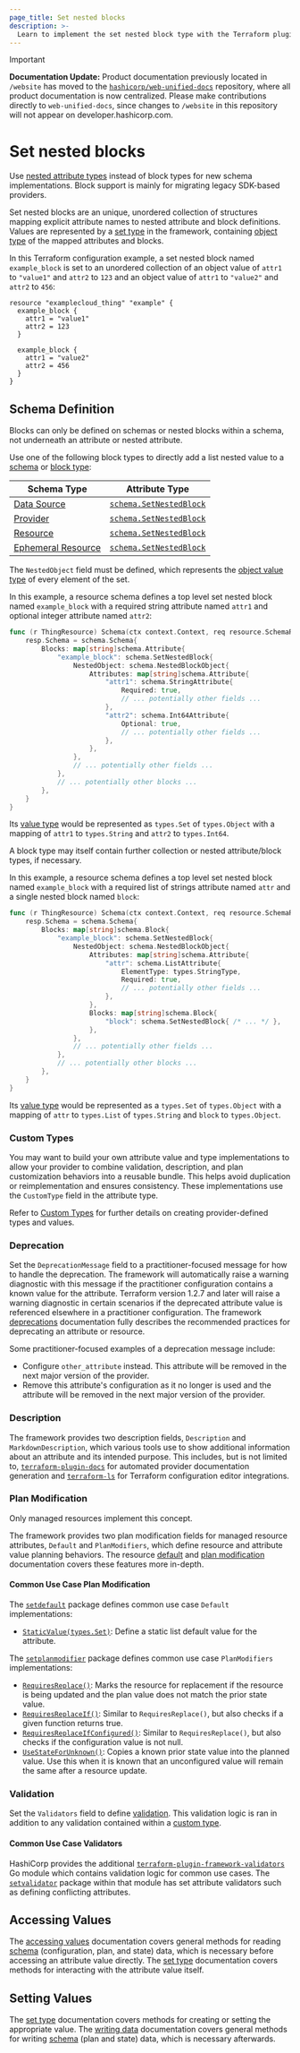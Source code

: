 ```yaml
---
page_title: Set nested blocks
description: >-
  Learn to implement the set nested block type with the Terraform plugin framework.
---
```


> [!IMPORTANT]  
> **Documentation Update:** Product documentation previously located in `/website` has moved to the [`hashicorp/web-unified-docs`](https://github.com/hashicorp/web-unified-docs) repository, where all product documentation is now centralized. Please make contributions directly to `web-unified-docs`, since changes to `/website` in this repository will not appear on developer.hashicorp.com.

# Set nested blocks

<Tip>

Use [nested attribute types](/terraform/plugin/framework/handling-data/attributes#nested-attribute-types) instead of block types for new schema implementations. Block support is mainly for migrating legacy SDK-based providers.

</Tip>

Set nested blocks are an unique, unordered collection of structures mapping explicit attribute names to nested attribute and block definitions. Values are represented by a [set type](/terraform/plugin/framework/handling-data/types/set) in the framework, containing [object type](/terraform/plugin/framework/handling-data/types/object) of the mapped attributes and blocks.

In this Terraform configuration example, a set nested block named `example_block` is set to an unordered collection of an object value of `attr1` to `"value1"` and `attr2` to `123` and an object value of `attr1` to `"value2"` and `attr2` to `456`:

```hcl
resource "examplecloud_thing" "example" {
  example_block {
    attr1 = "value1"
    attr2 = 123
  }

  example_block {
    attr1 = "value2"
    attr2 = 456
  }
}
```

## Schema Definition

<Note>

Blocks can only be defined on schemas or nested blocks within a schema, not underneath an attribute or nested attribute.

</Note>

Use one of the following block types to directly add a list nested value to a [schema](/terraform/plugin/framework/handling-data/schemas) or [block type](/terraform/plugin/framework/handling-data/blocks):

| Schema Type | Attribute Type |
|-------------|----------------|
| [Data Source](/terraform/plugin/framework/data-sources) | [`schema.SetNestedBlock`](https://pkg.go.dev/github.com/hashicorp/terraform-plugin-framework/datasource/schema#SetNestedBlock) |
| [Provider](/terraform/plugin/framework/provider) | [`schema.SetNestedBlock`](https://pkg.go.dev/github.com/hashicorp/terraform-plugin-framework/provider/schema#SetNestedBlock) |
| [Resource](/terraform/plugin/framework/resources) | [`schema.SetNestedBlock`](https://pkg.go.dev/github.com/hashicorp/terraform-plugin-framework/resource/schema#SetNestedBlock) |
| [Ephemeral Resource](/terraform/plugin/framework/ephemeral-resources) | [`schema.SetNestedBlock`](https://pkg.go.dev/github.com/hashicorp/terraform-plugin-framework/ephemeral/schema#SetNestedBlock) |

The `NestedObject` field must be defined, which represents the [object value type](/terraform/plugin/framework/handling-data/types/object) of every element of the set.

In this example, a resource schema defines a top level set nested block named `example_block` with a required string attribute named `attr1` and optional integer attribute named `attr2`:

```go
func (r ThingResource) Schema(ctx context.Context, req resource.SchemaRequest, resp *resource.SchemaResponse) {
    resp.Schema = schema.Schema{
        Blocks: map[string]schema.Attribute{
            "example_block": schema.SetNestedBlock{
                NestedObject: schema.NestedBlockObject{
                    Attributes: map[string]schema.Attribute{
                        "attr1": schema.StringAttribute{
                            Required: true,
                            // ... potentially other fields ...
                        },
                        "attr2": schema.Int64Attribute{
                            Optional: true,
                            // ... potentially other fields ...
                        },
                    },
                },
                // ... potentially other fields ...
            },
            // ... potentially other blocks ...
        },
    }
}
```

Its [value type](/terraform/plugin/framework/handling-data/types) would be represented as `types.Set` of `types.Object` with a mapping of `attr1` to `types.String` and `attr2` to `types.Int64`.

A block type may itself contain further collection or nested attribute/block types, if necessary.

In this example, a resource schema defines a top level set nested block named `example_block` with a required list of strings attribute named `attr` and a single nested block named `block`:

```go
func (r ThingResource) Schema(ctx context.Context, req resource.SchemaRequest, resp *resource.SchemaResponse) {
    resp.Schema = schema.Schema{
        Blocks: map[string]schema.Block{
            "example_block": schema.SetNestedBlock{
                NestedObject: schema.NestedBlockObject{
                    Attributes: map[string]schema.Attribute{
                        "attr": schema.ListAttribute{
                            ElementType: types.StringType,
                            Required: true,
                            // ... potentially other fields ...
                        },
                    },
                    Blocks: map[string]schema.Block{
                        "block": schema.SetNestedBlock{ /* ... */ },
                    },
                },
                // ... potentially other fields ...
            },
            // ... potentially other blocks ...
        },
    }
}
```

Its [value type](/terraform/plugin/framework/handling-data/types) would be represented as a `types.Set` of `types.Object` with a mapping of `attr` to `types.List` of `types.String` and `block` to `types.Object`.

### Custom Types

You may want to build your own attribute value and type implementations to allow your provider to combine validation, description, and plan customization behaviors into a reusable bundle. This helps avoid duplication or reimplementation and ensures consistency. These implementations use the `CustomType` field in the attribute type.

Refer to [Custom Types](/terraform/plugin/framework/handling-data/types/custom) for further details on creating provider-defined types and values.

### Deprecation

Set the `DeprecationMessage` field to a practitioner-focused message for how to handle the deprecation. The framework will automatically raise a warning diagnostic with this message if the practitioner configuration contains a known value for the attribute. Terraform version 1.2.7 and later will raise a warning diagnostic in certain scenarios if the deprecated attribute value is referenced elsewhere in a practitioner configuration. The framework [deprecations](/terraform/plugin/framework/deprecations) documentation fully describes the recommended practices for deprecating an attribute or resource.

Some practitioner-focused examples of a deprecation message include:

- Configure `other_attribute` instead. This attribute will be removed in the next major version of the provider.
- Remove this attribute's configuration as it no longer is used and the attribute will be removed in the next major version of the provider.

### Description

The framework provides two description fields, `Description` and `MarkdownDescription`, which various tools use to show additional information about an attribute and its intended purpose. This includes, but is not limited to, [`terraform-plugin-docs`](https://github.com/hashicorp/terraform-plugin-docs) for automated provider documentation generation and [`terraform-ls`](https://github.com/hashicorp/terraform-ls) for Terraform configuration editor integrations.

### Plan Modification

<Highlight>

Only managed resources implement this concept.

</Highlight>

The framework provides two plan modification fields for managed resource attributes, `Default` and `PlanModifiers`, which define resource and attribute value planning behaviors. The resource [default](/terraform/plugin/framework/resources/default) and [plan modification](/terraform/plugin/framework/resources/plan-modification) documentation covers these features more in-depth.

#### Common Use Case Plan Modification

The [`setdefault`](https://pkg.go.dev/github.com/hashicorp/terraform-plugin-framework/resource/schema/setdefault) package defines common use case `Default` implementations:

- [`StaticValue(types.Set)`](https://pkg.go.dev/github.com/hashicorp/terraform-plugin-framework/resource/schema/setdefault#StaticValue): Define a static list default value for the attribute.

The [`setplanmodifier`](https://pkg.go.dev/github.com/hashicorp/terraform-plugin-framework/resource/schema/setplanmodifier) package defines common use case `PlanModifiers` implementations:

- [`RequiresReplace()`](https://pkg.go.dev/github.com/hashicorp/terraform-plugin-framework/resource/schema/setplanmodifier#RequiresReplace): Marks the resource for replacement if the resource is being updated and the plan value does not match the prior state value.
- [`RequiresReplaceIf()`](https://pkg.go.dev/github.com/hashicorp/terraform-plugin-framework/resource/schema/setplanmodifier#RequiresReplaceIf): Similar to `RequiresReplace()`, but also checks if a given function returns true.
- [`RequiresReplaceIfConfigured()`](https://pkg.go.dev/github.com/hashicorp/terraform-plugin-framework/resource/schema/setplanmodifier#RequiresReplaceIfConfigured): Similar to `RequiresReplace()`, but also checks if the configuration value is not null.
- [`UseStateForUnknown()`](https://pkg.go.dev/github.com/hashicorp/terraform-plugin-framework/resource/schema/setplanmodifier#UseStateForUnknown): Copies a known prior state value into the planned value. Use this when it is known that an unconfigured value will remain the same after a resource update.

### Validation

Set the `Validators` field to define [validation](/terraform/plugin/framework/validation#attribute-validation). This validation logic is ran in addition to any validation contained within a [custom type](#custom-types).

#### Common Use Case Validators

HashiCorp provides the additional [`terraform-plugin-framework-validators`](https://pkg.go.dev/github.com/hashicorp/terraform-plugin-framework-validators) Go module which contains validation logic for common use cases. The [`setvalidator`](https://pkg.go.dev/github.com/hashicorp/terraform-plugin-framework-validators/setvalidator) package within that module has set attribute validators such as defining conflicting attributes.

## Accessing Values

The [accessing values](/terraform/plugin/framework/handling-data/accessing-values) documentation covers general methods for reading [schema](/terraform/plugin/framework/handling-data/schemas) (configuration, plan, and state) data, which is necessary before accessing an attribute value directly. The [set type](/terraform/plugin/framework/handling-data/types/set#accessing-values) documentation covers methods for interacting with the attribute value itself.

## Setting Values

The [set type](/terraform/plugin/framework/handling-data/types/set#setting-values) documentation covers methods for creating or setting the appropriate value. The [writing data](/terraform/plugin/framework/handling-data/writing-state) documentation covers general methods for writing [schema](/terraform/plugin/framework/handling-data/schemas) (plan and state) data, which is necessary afterwards.
